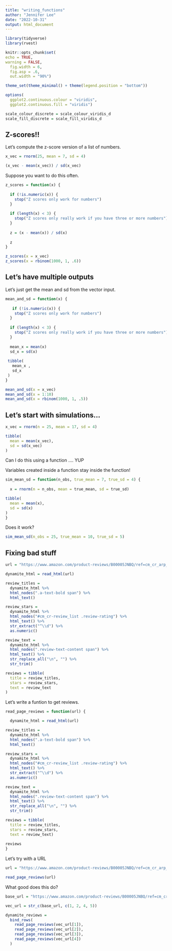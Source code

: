 ```yaml
---
title: "writing_functions"
author: "Jennifer Lee"
date: "2022-10-31"
output: html_document
---
```


```r
library(tidyverse)
library(rvest)

knitr::opts_chunk$set(
echo = TRUE,
warning = FALSE,
  fig.width = 6,
  fig.asp = .6,
  out.width = "90%")

theme_set(theme_minimal() + theme(legend.position = "bottom"))

options(
  ggplot2.continuous.colour = "viridis",
  ggplot2.continuous.fill = "viridis")

scale_colour_discrete = scale_colour_viridis_d
scale_fill_discrete = scale_fill_viridis_d
```

## Z-scores!!

Let's compute the z-score version of a list of numbers.
```r
x_vec = rnorm(25, mean = 7, sd = 4)

(x_vec - mean(x_vec)) / sd(x_vec)
```

Suppose you want to do this often.

```r
z_scores = function(x) {
  
  if (!is.numeric(x)) {
    stop("Z scores only work for numbers")
  }
  
  if (length(x) < 3) {
    stop("Z scores only really work if you have three or more numbers")
  }
  
  z = (x - mean(x)) / sd(x)
  
  z
}
```

```r
z_scores(x = x_vec)
z_scores(x = rbinom(1000, 1, .6))
```

## Let's have multiple outputs

Let's just get the mean and sd from the vector input.

```r
mean_and_sd = function(x) {
  
   if (!is.numeric(x)) {
    stop("Z scores only work for numbers")
  }
  
  if (length(x) < 3) {
    stop("Z scores only really work if you have three or more numbers")
  }
  
  mean_x = mean(x)
  sd_x = sd(x)
  
 tibble(
   mean_x ,
   sd_x
 ) 
}
```

```r
mean_and_sd(x = x_vec)
mean_and_sd(x = 1:10)
mean_and_sd(x = rbinom(1000, 1, .5))
```

## Let's start with simulations...

```r
x_vec = rnorm(n = 25, mean = 17, sd = 4)

tibble(
  mean = mean(x_vec),
  sd = sd(x_vec)
)
```

Can I do this using a function .... YUP

Variables created inside a function stay inside the function! 

```r
sim_mean_sd = function(n_obs, true_mean = 7, true_sd = 4) {
  
  x = rnorm(n = n_obs, mean = true_mean, sd = true_sd)

tibble(
  mean = mean(x),
  sd = sd(x)
)
}
```

Does it work?
```r
sim_mean_sd(n_obs = 25, true_mean = 10, true_sd = 5)
```

## Fixing bad stuff 
```r
url = "https://www.amazon.com/product-reviews/B00005JNBQ/ref=cm_cr_arp_d_viewopt_rvwer?ie=UTF8&reviewerType=avp_only_reviews&sortBy=recent&pageNumber=1"

dynamite_html = read_html(url)

review_titles = 
  dynamite_html %>%
  html_nodes(".a-text-bold span") %>%
  html_text()

review_stars = 
  dynamite_html %>%
  html_nodes("#cm_cr-review_list .review-rating") %>%
  html_text() %>%
  str_extract("^\\d") %>%
  as.numeric()

review_text = 
  dynamite_html %>%
  html_nodes(".review-text-content span") %>%
  html_text() %>% 
  str_replace_all("\n", "") %>% 
  str_trim()

reviews = tibble(
  title = review_titles,
  stars = review_stars,
  text = review_text
)
```

Let's write a funtion to get reviews. 

```r
read_page_reviews = function(url) {

  dynamite_html = read_html(url)

review_titles = 
  dynamite_html %>%
  html_nodes(".a-text-bold span") %>%
  html_text()

review_stars = 
  dynamite_html %>%
  html_nodes("#cm_cr-review_list .review-rating") %>%
  html_text() %>%
  str_extract("^\\d") %>%
  as.numeric()

review_text = 
  dynamite_html %>%
  html_nodes(".review-text-content span") %>%
  html_text() %>% 
  str_replace_all("\n", "") %>% 
  str_trim()

reviews = tibble(
  title = review_titles,
  stars = review_stars,
  text = review_text)
  
reviews
}
```

Let's try with a URL

```r
url = "https://www.amazon.com/product-reviews/B00005JNBQ/ref=cm_cr_arp_d_viewopt_rvwer?ie=UTF8&reviewerType=avp_only_reviews&sortBy=recent&pageNumber=2"

read_page_reviews(url)
```

What good does this do?

```r
base_url = "https://www.amazon.com/product-reviews/B00005JNBQ/ref=cm_cr_arp_d_viewopt_rvwer?ie=UTF8&reviewerType=avp_only_reviews&sortBy=recent&pageNumber="

vec_url = str_c(base_url, c(1, 2, 4, 5))

dynamite_reviews = 
  bind_rows(
    read_page_reviews(vec_url[1]),
    read_page_reviews(vec_url[2]),
    read_page_reviews(vec_url[3]),
    read_page_reviews(vec_url[4])
  )
```


